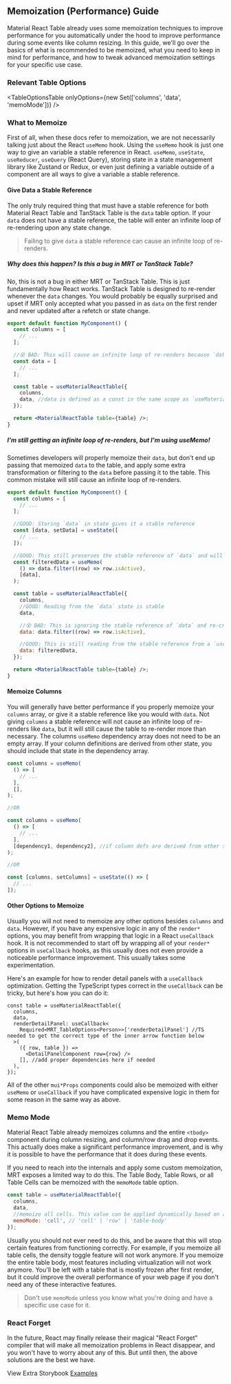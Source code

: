
<Head>
  <title>{'Memoization Guide - Material React Table V2 Docs'}</title>
  <meta
    name="description"
    content="How and what to memoize to improve performance in Material React Table."
  />
</Head>

## Memoization (Performance) Guide

Material React Table already uses some memoization techniques to improve performance for you automatically under the hood to improve performance during some events like column resizing. In this guide, we'll go over the basics of what is recommended to be memoized, what you need to keep in mind for performance, and how to tweak advanced memoization settings for your specific use case.

### Relevant Table Options

<TableOptionsTable onlyOptions={new Set(['columns', 'data', 'memoMode'])} />

### What to Memoize

First of all, when these docs refer to memoization, we are not necessarily talking just about the React `useMemo` hook. Using the `useMemo` hook is just one way to give an variable a stable reference in React. `useMemo`, `useState`, `useReducer`, `useQuery` (React Query), storing state in a state management library like Zustand or Redux, or even just defining a variable outside of a component are all ways to give a variable a stable reference.

#### Give Data a Stable Reference

The only truly required thing that must have a stable reference for both Material React Table and TanStack Table is the `data` table option. If your `data` does not have a stable reference, the table will enter an infinite loop of re-rendering upon any state change.

> Failing to give `data` a stable reference can cause an infinite loop of re-renders.

##### _Why does this happen? Is this a bug in MRT or TanStack Table?_

No, this is not a bug in either MRT or TanStack Table. This is just fundamentally how React works. TanStack Table is designed to re-render whenever the `data` changes. You would probably be equally surprised and upset if MRT only accepted what you passed in as `data` on the first render and never updated after a refetch or state change.

```jsx
export default function MyComponent() {
  const columns = [
    // ...
  ];

  //😵 BAD: This will cause an infinite loop of re-renders because `data` is redefined as a new array on every render
  const data = [
    // ...
  ];

  const table = useMaterialReactTable({
    columns,
    data, //data is defined as a const in the same scope as `useMaterialReactTable`, will cause infinite loop
  });

  return <MaterialReactTable table={table} />;
}
```

##### I'm still getting an infinite loop of re-renders, but I'm using useMemo!

Sometimes developers will properly memoize their `data`, but don't end up passing that memoized `data` to the table, and apply some extra transformation or filtering to the `data` before passing it to the table. This common mistake will still cause an infinite loop of re-renders.

```jsx
export default function MyComponent() {
  const columns = [
    // ...
  ];

  //GOOD: Storing `data` in state gives it a stable reference
  const [data, setData] = useState([
    // ...
  ]);

  //GOOD: This still preserves the stable reference of `data` and will not cause an infinite loop of re-renders
  const filteredData = useMemo(
    () => data.filter((row) => row.isActive),
    [data],
  );

  const table = useMaterialReactTable({
    columns,
    //GOOD: Reading from the `data` state is stable
    data,

    //😵 BAD: This is ignoring the stable reference of `data` and re-creating a new array on every render
    data: data.filter((row) => row.isActive),

    //GOOD: This is still reading from the stable reference from a `useMemo` hook
    data: filteredData,
  });

  return <MaterialReactTable table={table} />;
}
```

#### Memoize Columns

You will generally have better performance if you properly memoize your `columns` array, or give it a stable reference like you would with `data`. Not giving `columns` a stable reference will not cause an infinite loop of re-renders like `data`, but it will still cause the table to re-render more than necessary. The columns `useMemo` dependency array does not need to be an empty array. If your column definitions are derived from other state, you should include that state in the dependency array.

```jsx
const columns = useMemo(
  () => [
    // ...
  ],
  [],
);

//OR

const columns = useMemo(
  () => [
    // ...
  ],
  [dependency1, dependency2], //if column defs are derived from other state, don't forget to include that state in the dependency array
);

//OR

const [columns, setColumns] = useState(() => [
  // ...
]);
```

#### Other Options to Memoize

Usually you will not need to memoize any other options besides `columns` and `data`. However, if you have any expensive logic in any of the `render*` options, you may benefit from wrapping that logic in a React `useCallback` hook. It is not recommended to start off by wrapping all of your `render*` options in `useCallback` hooks, as this usually does not even provide a noticeable performance improvement. This usually takes some experimentation.

Here's an example for how to render detail panels with a `useCallback` optimization. Getting the TypeScript types correct in the `useCallback` can be tricky, but here's how you can do it:

```tsx
const table = useMaterialReactTable({
  columns,
  data,
  renderDetailPanel: useCallback<
    Required<MRT_TableOptions<Person>>['renderDetailPanel'] //TS needed to get the correct type of the inner arrow function below
  >(
    ({ row, table }) =>
      <DetailPanelComponent row={row} />
    [], //add proper dependencies here if needed
  ),
});
```

All of the other `mui*Props` components could also be memoized with either `useMemo` or `useCallback` if you have complicated expensive logic in them for some reason in the same way as above.

### Memo Mode

Material React Table already memoizes columns and the entire `<tbody>` component during column resizing, and column/row drag and drop events. This actually does make a significant performance improvement, and is why it is possible to have the performance that it does during these events.

If you need to reach into the internals and apply some custom memoization, MRT exposes a limited way to do this. The Table Body, Table Rows, or all Table Cells can be memoized with the `memoMode` table option.

```jsx
const table = useMaterialReactTable({
  columns,
  data,
  //memoize all cells. This value can be applied dynamically based on a certain scenario/condition if needed
  memoMode: 'cell', // 'cell' | 'row' | 'table-body'
});
```

Usually you should not ever need to do this, and be aware that this will stop certain features from functioning correctly. For example, if you memoize all table cells, the density toggle feature will not work anymore. If you memoize the entire table body, most features including virtualization will not work anymore. You'll be left with a table that is mostly frozen after first render, but it could improve the overall performance of your web page if you don't need any of these interactive features.

> Don't use `memoMode` unless you know what you're doing and have a specific use case for it.

### React Forget

In the future, React may finally release their magical "React Forget" compiler that will make all memoization problems in React disappear, and you won't have to worry about any of this. But until then, the above solutions are the best we have.

View Extra Storybook [Examples](https://www.material-react-table.dev/?path=/story/features-memo-mode-examples)

